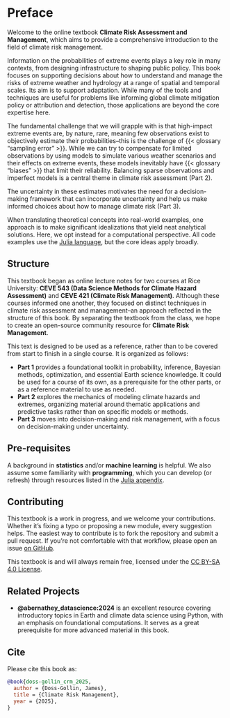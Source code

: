 # Preface {.unnumbered}

Welcome to the online textbook **Climate Risk Assessment and Management**, which aims to provide a comprehensive introduction to the field of climate risk management.

Information on the probabilities of extreme events plays a key role in many contexts, from designing infrastructure to shaping public policy.
This book focuses on supporting decisions about how to understand and manage the risks of extreme weather and hydrology at a range of spatial and temporal scales.
Its aim is to support adaptation.
While many of the tools and techniques are useful for problems like informing global climate mitigation policy or attribution and detection, those applications are beyond the core expertise here.

The fundamental challenge that we will grapple with is that high-impact extreme events are, by nature, rare, meaning few observations exist to objectively estimate their probabilities--this is the challenge of {{< glossary "sampling error" >}}.
While we can try to compensate for limited observations by using models to simulate various weather scenarios and their effects on extreme events, these models inevitably have {{< glossary "biases" >}} that limit their reliability.
Balancing sparse observations and imperfect models is a central theme in climate risk assessment (Part 2).

The uncertainty in these estimates motivates the need for a decision-making framework that can incorporate uncertainty and help us make informed choices about how to manage climate risk (Part 3).

When translating theoretical concepts into real-world examples, one approach is to make significant idealizations that yield neat analytical solutions.
Here, we opt instead for a computational perspective.
All code examples use the [Julia language](appendices/julia.qmd), but the core ideas apply broadly.

## Structure

This textbook began as online lecture notes for two courses at Rice University: **CEVE 543 (Data Science Methods for Climate Hazard Assessment)** and **CEVE 421 (Climate Risk Management)**.
Although these courses informed one another, they focused on distinct techniques in climate risk assessment and management--an approach reflected in the structure of this book.
By separating the textbook from the class, we hope to create an open-source community resource for **Climate Risk Management**.

This text is designed to be used as a reference, rather than to be covered from start to finish in a single course.
It is organized as follows:

- **Part 1** provides a foundational toolkit in probability, inference, Bayesian methods, optimization, and essential Earth science knowledge. It could be used for a course of its own, as a prerequisite for the other parts, or as a reference material to use as needed.
- **Part 2** explores the mechanics of modeling climate hazards and extremes, organizing material around thematic applications and predictive tasks rather than on specific models or methods.  
- **Part 3** moves into decision-making and risk management, with a focus on decision-making under uncertainty.

## Pre-requisites

A background in **statistics** and/or **machine learning** is helpful.
We also assume some familiarity with **programming**, which you can develop (or refresh) through resources listed in the [Julia appendix](appendices/julia.qmd).

## Contributing

This textbook is a work in progress, and we welcome your contributions.
Whether it’s fixing a typo or proposing a new module, every suggestion helps.
The easiest way to contribute is to fork the repository and submit a pull request.
If you’re not comfortable with that workflow, please open an issue [on GitHub]({{< book.github >}}).

This textbook is and will always remain free, licensed under the [CC BY-SA 4.0 License](https://creativecommons.org/licenses/by-sa/4.0/).

## Related Projects

- **@abernathey_datascience:2024** is an excellent resource covering introductory topics in Earth and climate data science using Python, with an emphasis on foundational computations. It serves as a great prerequisite for more advanced material in this book.

## Cite

Please cite this book as:

```bibtex
@book{doss-gollin_crm_2025,
  author = {Doss-Gollin, James},
  title = {Climate Risk Management},
  year = {2025},
}
```
